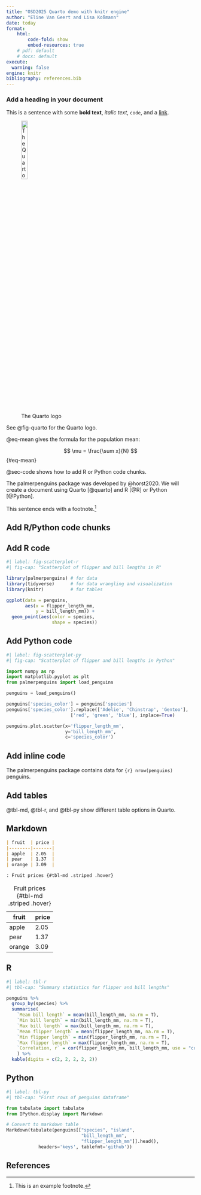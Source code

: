 ```yaml
---
title: "OSD2025 Quarto demo with knitr engine"
author: "Eline Van Geert and Lisa Koßmann"
date: today
format:
    html:
        code-fold: show
        embed-resources: true
    # pdf: default
    # docx: default
execute: 
  warning: false
engine: knitr
bibliography: references.bib
---
```


### Add a heading in your document

This is a sentence with some **bold text**, *italic text*, `code`, and a [link](https://quarto.org/).

![The Quarto logo](figs/quartologo.png){#fig-quarto width="20%" fig-align="left"}

See @fig-quarto for the Quarto logo.

@eq-mean gives the formula for the population mean:

$$
\mu = \frac{\sum x}{N} 
$$ {#eq-mean}

@sec-code shows how to add R or Python code chunks.

The palmerpenguins package was developed by @horst2020. We will create a document using Quarto [@quarto] and R [@R] or Python [@Python].

This sentence ends with a footnote.[^1]

[^1]: This is an example footnote.

## Add R/Python code chunks {#sec-code}

::: panel-tabset

## Add R code

```r
#| label: fig-scatterplot-r
#| fig-cap: "Scatterplot of flipper and bill lengths in R"

library(palmerpenguins) # for data
library(tidyverse)      # for data wrangling and visualization
library(knitr)          # for tables

ggplot(data = penguins, 
       aes(x = flipper_length_mm, 
           y = bill_length_mm)) +
  geom_point(aes(color = species, 
                 shape = species)) 
```


## Add Python code

```python
#| label: fig-scatterplot-py
#| fig-cap: "Scatterplot of flipper and bill lengths in Python"

import numpy as np
import matplotlib.pyplot as plt
from palmerpenguins import load_penguins

penguins = load_penguins()

penguins['species_color'] = penguins['species']
penguins['species_color'].replace(['Adelie', 'Chinstrap', 'Gentoo'],
                        ['red', 'green', 'blue'], inplace=True)

penguins.plot.scatter(x='flipper_length_mm', 
                      y='bill_length_mm',
                      c='species_color')

```
:::

## Add inline code

The palmerpenguins package contains data for `{r} nrow(penguins)` penguins.

<!-- The palmerpenguins package contains data for `{python} penguins.shape[0]` penguins. -->

## Add tables

@tbl-md, @tbl-r, and @tbl-py show different table options in Quarto.


::: panel-tabset

## Markdown

``` markdown
| fruit  | price |
|--------|-------|
| apple  | 2.05  |
| pear   | 1.37  |
| orange | 3.09  |

: Fruit prices {#tbl-md .striped .hover}
``` 

| fruit  | price |
|--------|-------|
| apple  | 2.05  |
| pear   | 1.37  |
| orange | 3.09  |

: Fruit prices {#tbl-md .striped .hover}

## R

```r
#| label: tbl-r
#| tbl-cap: "Summary statistics for flipper and bill lengths"

penguins %>%
  group_by(species) %>%
  summarise(
    `Mean bill length` = mean(bill_length_mm, na.rm = T),
    `Min bill length` = min(bill_length_mm, na.rm = T),
    `Max bill length` = max(bill_length_mm, na.rm = T),
    `Mean flipper length` = mean(flipper_length_mm, na.rm = T),
    `Min flipper length` = min(flipper_length_mm, na.rm = T),
    `Max flipper length` = max(flipper_length_mm, na.rm = T),
    `Correlation, r` = cor(flipper_length_mm, bill_length_mm, use = "complete")
    ) %>%
  kable(digits = c(2, 2, 2, 2, 2))
```


## Python

```python
#| label: tbl-py
#| tbl-cap: "First rows of penguins dataframe"

from tabulate import tabulate
from IPython.display import Markdown

# Convert to markdown table
Markdown(tabulate(penguins[["species", "island", 
                            "bill_length_mm", 
                            "flipper_length_mm"]].head(), 
            headers='keys', tablefmt='github'))
```


::: 


## References {.unnumbered}